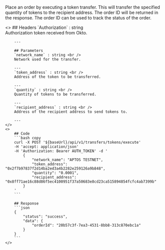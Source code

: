 
Place an order by executing a token transfer. This will transfer the specified quantity of tokens to the recipient address. The order ID will be returned in the response. The order ID can be used to track the status of the order.

<ColumnLayout>
    <>
        ## Headers
        `Authorization` : string <br />
        Authorization token received from Okto.

        ---

        ## Parameters
        `network_name` : string <br />
        Network used for the transfer.

        ---
        `token_address` : string <br />
        Address of the token to be transferred.

        ---
        `quantity` : string <br />
        Quantity of tokens to be transferred.

        ---
        `recipient_address` : string <br />
        Address of the recipient address to send tokens to.

        ---
    </>
    <>
        ## Code
        ```bash copy
        curl -X POST '${baseUrl}/api/v1/transfers/tokens/execute'
        -H 'accept: application/json' 
        -H 'Authorization: Bearer AUTH_TOKEN' -d '
            {
                "network_name": "APTOS TESTNET",
                "token_address": "0x2f7b97837f2d14ba2ed3a4b2282e259126a9b848",
                "quantity": "0.0001",
                "recipient_address": "0x8ff71ae16c88d86f5ec4100951f37a50683e8cd23ca515894854fcfc4ab7399b"
            }
        '
        ```

        ## Response
        ```json
        {
            "status": "success",
            "data": {
                "orderId": "20b57c3f-7ea3-4531-8bb8-313c870ebc1a"
            }
        }
        ```
    </>
</ColumnLayout>